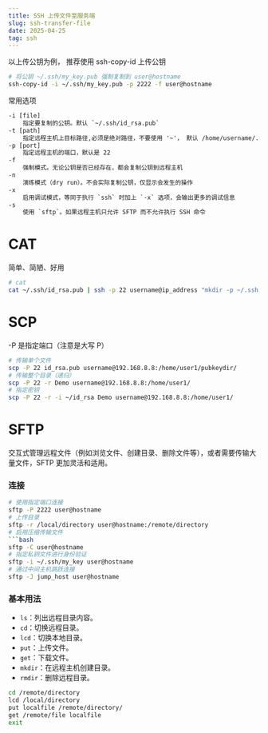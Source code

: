 ```yaml
---
title: SSH 上传文件至服务端
slug: ssh-transfer-file
date: 2025-04-25
tag: ssh
---
```


以上传公钥为例，
推荐使用 ssh-copy-id 上传公钥

```bash
# 将公钥 ~/.ssh/my_key.pub 强制复制到 user@hostname
ssh-copy-id -i ~/.ssh/my_key.pub -p 2222 -f user@hostname
```

常用选项

```txt
-i [file]
    指定要复制的公钥。默认 `~/.ssh/id_rsa.pub`
-t [path]
    指定远程主机上目标路径,必须是绝对路径，不要使用 '~'， 默认 /home/username/.ssh/authorized_keys
-p [port]
    指定远程主机的端口，默认是 22
-f
    强制模式。无论公钥是否已经存在，都会复制公钥到远程主机
-n
    演练模式（dry run）。不会实际复制公钥，仅显示会发生的操作
-x
    启用调试模式，等同于执行 `ssh` 时加上 `-x` 选项，会输出更多的调试信息
-s
    使用 `sftp`。如果远程主机只允许 SFTP 而不允许执行 SSH 命令
```

# CAT

简单、简陋、好用

```bash
# cat
cat ~/.ssh/id_rsa.pub | ssh -p 22 username@ip_address "mkdir -p ~/.ssh && cat >> ~/.ssh/authorized_keys"
```

# SCP

-P 是指定端口（注意是大写 P）

```bash
# 传输单个文件
scp -P 22 id_rsa.pub username@192.168.8.8:/home/user1/pubkeydir/
# 传输整个目录（递归）
scp -P 22 -r Demo username@192.168.8.8:/home/user1/
# 指定密钥
scp -P 22 -r -i ~/id_rsa Demo username@192.168.8.8:/home/user1/
```

# SFTP

交互式管理远程文件（例如浏览文件、创建目录、删除文件等），或者需要传输大量文件，SFTP 更加灵活和适用。

### 连接

````bash
# 使用指定端口连接
sftp -P 2222 user@hostname
# 上传目录
sftp -r /local/directory user@hostname:/remote/directory
# 启用压缩传输文件
```bash
sftp -C user@hostname
# 指定私钥文件进行身份验证
sftp -i ~/.ssh/my_key user@hostname
# 通过中间主机跳跃连接
sftp -J jump_host user@hostname
````

### 基本用法

- `ls`：列出远程目录内容。
- `cd`：切换远程目录。
- `lcd`：切换本地目录。
- `put`：上传文件。
- `get`：下载文件。
- `mkdir`：在远程主机创建目录。
- `rmdir`：删除远程目录。

```bash
cd /remote/directory
lcd /local/directory
put localfile /remote/directory/
get /remote/file localfile
exit
```
